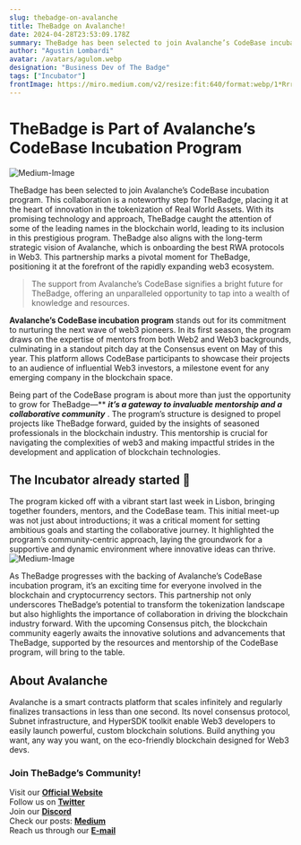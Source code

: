 ```yaml
---
slug: thebadge-on-avalanche
title: TheBadge on Avalanche!
date: 2024-04-28T23:53:09.178Z
summary: TheBadge has been selected to join Avalanche’s CodeBase incubation program. This collaboration is a noteworthy step for TheBadge, placing it at the heart of innovation in the tokenization of Real World Assets.
author: "Agustin Lombardi"
avatar: /avatars/agulom.webp
designation: "Business Dev of The Badge"
tags: ["Incubator"]
frontImage: https://miro.medium.com/v2/resize:fit:640/format:webp/1*RrrjmDEeWPUOKbtzlOHl_g.png
---
```


# TheBadge is Part of Avalanche’s CodeBase Incubation Program
![Medium-Image](https://miro.medium.com/v2/resize:fit:640/format:webp/1*RrrjmDEeWPUOKbtzlOHl_g.png)

TheBadge has been selected to join Avalanche’s CodeBase incubation program. This collaboration is a noteworthy step for TheBadge, placing it at the heart of innovation in the tokenization of Real World Assets. With its promising technology and approach, TheBadge caught the attention of some of the leading names in the blockchain world, leading to its inclusion in this prestigious program. TheBadge also aligns with the long-term strategic vision of Avalanche, which is onboarding the best RWA protocols in Web3. This partnership marks a pivotal moment for TheBadge, positioning it at the forefront of the rapidly expanding web3 ecosystem.

> The support from Avalanche’s CodeBase signifies a bright future for TheBadge, offering an unparalleled opportunity to tap into a wealth of knowledge and resources.

**Avalanche’s CodeBase incubation program**  stands out for its commitment to nurturing the next wave of web3 pioneers. In its first season, the program draws on the expertise of mentors from both Web2 and Web3 backgrounds, culminating in a standout pitch day at the Consensus event on May of this year. This platform allows CodeBase participants to showcase their projects to an audience of influential Web3 investors, a milestone event for any emerging company in the blockchain space.

Being part of the CodeBase program is about more than just the opportunity to grow for TheBadge—** ***it’s a gateway to invaluable mentorship and a collaborative community*** . The program’s structure is designed to propel projects like TheBadge forward, guided by the insights of seasoned professionals in the blockchain industry. This mentorship is crucial for navigating the complexities of web3 and making impactful strides in the development and application of blockchain technologies.

## The Incubator already started 🚀

The program kicked off with a vibrant start last week in Lisbon, bringing together founders, mentors, and the CodeBase team. This initial meet-up was not just about introductions; it was a critical moment for setting ambitious goals and starting the collaborative journey. It highlighted the program’s community-centric approach, laying the groundwork for a supportive and dynamic environment where innovative ideas can thrive.
![Medium-Image](https://miro.medium.com/v2/resize:fit:640/format:webp/1*kbdfr60mHJajQVAEecvT4w.jpeg)

As TheBadge progresses with the backing of Avalanche’s CodeBase incubation program, it’s an exciting time for everyone involved in the blockchain and cryptocurrency sectors. This partnership not only underscores TheBadge’s potential to transform the tokenization landscape but also highlights the importance of collaboration in driving the blockchain industry forward. With the upcoming Consensus pitch, the blockchain community eagerly awaits the innovative solutions and advancements that TheBadge, supported by the resources and mentorship of the CodeBase program, will bring to the table.

## About Avalanche

Avalanche is a smart contracts platform that scales infinitely and regularly finalizes transactions in less than one second. Its novel consensus protocol, Subnet infrastructure, and HyperSDK toolkit enable Web3 developers to easily launch powerful, custom blockchain solutions. Build anything you want, any way you want, on the eco-friendly blockchain designed for Web3 devs.

### Join TheBadge’s Community!

Visit our **[Official Website](https://www.thebadge.xyz/)** <br/>
Follow us on **[Twitter](https://twitter.com/thebadgexyz)** <br/>
Join our **[Discord](https://discord.com/invite/C7vgYeUk)** <br/>
Check our posts: **[Medium](https://medium.com/@TheBadge)** <br/>
Reach us through our **[E-mail](mailto:hello@thebadge.xyz)**
